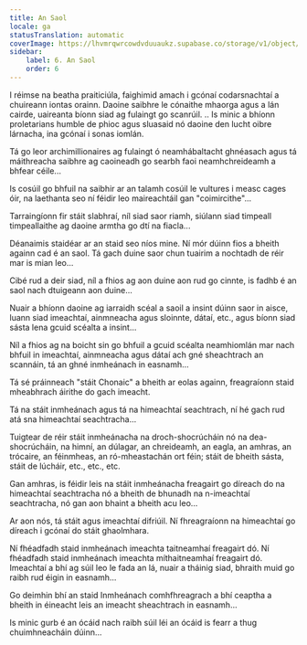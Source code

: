 ```yaml
---
title: An Saol
locale: ga
statusTranslation: automatic
coverImage: https://lhvmrqwrcowdvduuaukz.supabase.co/storage/v1/object/public/strapi-uploads/small_cover-tratado-de-psicologia-revolucionaria.webp-5e15e1cec4e0ebebcde5d7fc7565d8fd.webp
sidebar:
    label: 6. An Saol
    order: 6
---
```

I réimse na beatha praiticiúla, faighimid amach i gcónaí codarsnachtaí a chuireann iontas orainn. Daoine saibhre le cónaithe mhaorga agus a lán cairde, uaireanta bíonn siad ag fulaingt go scanrúil. .. Is minic a bhíonn proletarians humble de phioc agus sluasaid nó daoine den lucht oibre lárnacha, ina gcónaí i sonas iomlán.

Tá go leor archimillionaires ag fulaingt ó neamhábaltacht ghnéasach agus tá máithreacha saibhre ag caoineadh go searbh faoi neamhchreideamh a bhfear céile...

Is cosúil go bhfuil na saibhir ar an talamh cosúil le vultures i measc cages óir, na laethanta seo ní féidir leo maireachtáil gan "coimircithe"...

Tarraingíonn fir stáit slabhraí, níl siad saor riamh, siúlann siad timpeall timpeallaithe ag daoine armtha go dtí na fiacla...

Déanaimis staidéar ar an staid seo níos mine. Ní mór dúinn fios a bheith againn cad é an saol. Tá gach duine saor chun tuairim a nochtadh de réir mar is mian leo...

Cibé rud a deir siad, níl a fhios ag aon duine aon rud go cinnte, is fadhb é an saol nach dtuigeann aon duine...

Nuair a bhíonn daoine ag iarraidh scéal a saoil a insint dúinn saor in aisce, luann siad imeachtaí, ainmneacha agus sloinnte, dátaí, etc., agus bíonn siad sásta lena gcuid scéalta a insint...

Níl a fhios ag na boicht sin go bhfuil a gcuid scéalta neamhiomlán mar nach bhfuil in imeachtaí, ainmneacha agus dátaí ach gné sheachtrach an scannáin, tá an ghné inmheánach in easnamh...

Tá sé práinneach "stáit Chonaic" a bheith ar eolas againn, freagraíonn staid mheabhrach áirithe do gach imeacht.

Tá na stáit inmheánach agus tá na himeachtaí seachtrach, ní hé gach rud atá sna himeachtaí seachtracha...

Tuigtear de réir stáit inmheánacha na droch-shocrúcháin nó na dea-shocrúcháin, na himní, an dúlagar, an chreideamh, an eagla, an amhras, an trócaire, an féinmheas, an ró-mheastachán ort féin; stáit de bheith sásta, stáit de lúcháir, etc., etc., etc.

Gan amhras, is féidir leis na stáit inmheánacha freagairt go díreach do na himeachtaí seachtracha nó a bheith de bhunadh na n-imeachtaí seachtracha, nó gan aon bhaint a bheith acu leo...

Ar aon nós, tá stáit agus imeachtaí difriúil. Ní fhreagraíonn na himeachtaí go díreach i gcónaí do stáit ghaolmhara.

Ní fhéadfadh staid inmheánach imeachta taitneamhaí freagairt dó. Ní fhéadfadh staid inmheánach imeachta míthaitneamhaí freagairt dó. Imeachtaí a bhí ag súil leo le fada an lá, nuair a tháinig siad, bhraith muid go raibh rud éigin in easnamh...

Go deimhin bhí an staid Inmheánach comhfhreagrach a bhí ceaptha a bheith in éineacht leis an imeacht sheachtrach in easnamh...

Is minic gurb é an ócáid ​​nach raibh súil léi an ócáid ​​​​is fearr a thug chuimhneacháin dúinn...

